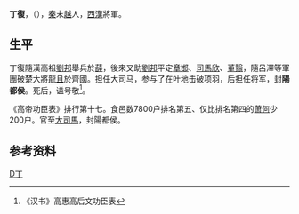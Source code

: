 '''丁復'''，（{{Bd|？||前184年}}），[[秦|秦]]末[[越|越]]人，[[西漢|西漢]]將軍。

==生平==
丁復隨漢高祖[[劉邦|劉邦]]舉兵於[[薛|薛]]，後來又助[[劉邦|劉邦]]平定[[章邯|章邯]]、[[司馬欣|司馬欣]]、[[董翳|董翳]]，隨呂澤等軍團破楚大將[[龍且|龍且]]於齊國。担任大司马，参与了在叶地击破项羽，后担任将军，封'''陽都侯'''。死后，谥号敬<ref>《汉书》高惠高后文功臣表</ref>。

《高帝功臣表》排行第十七。食邑数7800户排名第五、仅比排名第四的[[萧何|萧何]]少200户。官至[[大司馬|大司馬]]，封陽都侯。

==参考资料==
{{reflist}}

{{中國軍事人物小作品}}

[[category:秦朝军事人物|D丁]]